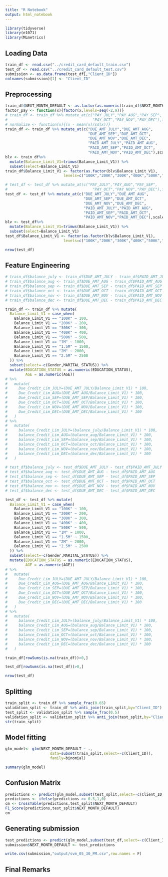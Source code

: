 ```yaml
---
title: "R Notebook"
output: html_notebook
---
```


```r
library(tidyverse)
library(e1071)
library(MLmetrics)
```

## Loading Data
```r
train_df <- read.csv("../credit_card_default_train.csv")
test_df <- read.csv("../credit_card_default_test.csv")
submission <- as.data.frame(test_df[,"Client_ID"])
colnames(submission)[1] <- "Client_ID"
```
## Preprocessing
```r
train_df$NEXT_MONTH_DEFAULT <- as.factor(as.numeric(train_df$NEXT_MONTH_DEFAULT))
factor_pay <- function(x){factor(x,levels=seq(-2,9))}
# train_df <- train_df %>% mutate_at(c("PAY_JULY","PAY_AUG","PAY_SEP",
#                                      "PAY_OCT","PAY_NOV","PAY_DEC"),factor_pay)
# normalize <- function(x){(x - mean(x)/sd(x))}
train_df <- train_df %>% mutate_at(c("DUE_AMT_JULY","DUE_AMT_AUG",
                                     "DUE_AMT_SEP","DUE_AMT_OCT",
                                     "DUE_AMT_NOV","DUE_AMT_DEC",
                                     "PAID_AMT_JULY","PAID_AMT_AUG",
                                     "PAID_AMT_SEP","PAID_AMT_OCT",
                                     "PAID_AMT_NOV","PAID_AMT_DEC"),scale)
blv <- train_df%>% 
  mutate(Balance_Limit_V1=trimws(Balance_Limit_V1)) %>% 
  subset(select=Balance_Limit_V1)
train_df$Balance_Limit_V1 <- factor(as.factor(blv$Balance_Limit_V1),
                          levels=c("100K","200K","300K","400K","500K","1M","1.5M","2.5M"))
```

```r
# test_df <- test_df %>% mutate_at(c("PAY_JULY","PAY_AUG","PAY_SEP",
#                                      "PAY_OCT","PAY_NOV","PAY_DEC"),factor_pay)
test_df <- test_df %>% mutate_at(c("DUE_AMT_JULY","DUE_AMT_AUG",
                                   "DUE_AMT_SEP","DUE_AMT_OCT",
                                   "DUE_AMT_NOV","DUE_AMT_DEC",
                                   "PAID_AMT_JULY","PAID_AMT_AUG",
                                   "PAID_AMT_SEP","PAID_AMT_OCT",
                                   "PAID_AMT_NOV","PAID_AMT_DEC"),scale)
blv <- test_df%>% 
  mutate(Balance_Limit_V1=trimws(Balance_Limit_V1)) %>% 
  subset(select=Balance_Limit_V1)
test_df$Balance_Limit_V1 <- factor(as.factor(blv$Balance_Limit_V1),
                          levels=c("100K","200K","300K","400K","500K","1M","1.5M","2.5M"))
```
```r
nrow(test_df)
```
## Feature Engineering
```r
# train_df$balance_july <- train_df$DUE_AMT_JULY - train_df$PAID_AMT_JULY
# train_df$balance_aug <- train_df$DUE_AMT_AUG - train_df$PAID_AMT_AUG
# train_df$balance_sep <- train_df$DUE_AMT_SEP - train_df$PAID_AMT_SEP
# train_df$balance_oct <- train_df$DUE_AMT_OCT - train_df$PAID_AMT_OCT
# train_df$balance_nov <- train_df$DUE_AMT_NOV - train_df$PAID_AMT_NOV
# train_df$balance_dec <- train_df$DUE_AMT_DEC - train_df$PAID_AMT_DEC

train_df <- train_df %>% mutate(
  Balance_Limit_V1 = case_when(
    Balance_Limit_V1 == "100K" ~ 100,
    Balance_Limit_V1 == "200K" ~ 200,
    Balance_Limit_V1 == "300K" ~ 300,
    Balance_Limit_V1 == "400K" ~ 400,
    Balance_Limit_V1 == "500K" ~ 500,
    Balance_Limit_V1 == "1M" ~ 1000,
    Balance_Limit_V1 == "1.5M" ~ 1500,
    Balance_Limit_V1 == "2M" ~ 2000,
    Balance_Limit_V1 == "2.5M" ~ 2500
  )) %>% 
  subset(select=-c(Gender,MARITAL_STATUS)) %>%
  mutate(EDUCATION_STATUS = as.numeric(EDUCATION_STATUS),
         AGE = as.numeric(AGE))
# %>%
#   mutate(
#     Due_Credit_Lim_JULY=(DUE_AMT_JULY/Balance_Limit_V1) * 100,
#     Due_Credit_Lim_AUG=(DUE_AMT_AUG/Balance_Limit_V1) * 100,
#     Due_Credit_Lim_SEP=(DUE_AMT_SEP/Balance_Limit_V1) * 100,
#     Due_Credit_Lim_OCT=(DUE_AMT_OCT/Balance_Limit_V1) * 100,
#     Due_Credit_Lim_NOV=(DUE_AMT_NOV/Balance_Limit_V1) * 100,
#     Due_Credit_Lim_DEC=(DUE_AMT_DEC/Balance_Limit_V1) * 100
#   )
# %>%
#   mutate(
#     balance_Credit_Lim_JULY=(balance_july/Balance_Limit_V1) * 100,
#     balance_Credit_Lim_AUG=(balance_aug/Balance_Limit_V1) * 100,
#     balance_Credit_Lim_SEP=(balance_sep/Balance_Limit_V1) * 100,
#     balance_Credit_Lim_OCT=(balance_oct/Balance_Limit_V1) * 100,
#     balance_Credit_Lim_NOV=(balance_nov/Balance_Limit_V1) * 100,
#     balance_Credit_Lim_DEC=(balance_dec/Balance_Limit_V1) * 100
#   )
```
```r
# test_df$balance_july <- test_df$DUE_AMT_JULY - test_df$PAID_AMT_JULY
# test_df$balance_aug <- test_df$DUE_AMT_AUG - test_df$PAID_AMT_AUG
# test_df$balance_sep <- test_df$DUE_AMT_SEP - test_df$PAID_AMT_SEP
# test_df$balance_oct <- test_df$DUE_AMT_OCT - test_df$PAID_AMT_OCT
# test_df$balance_nov <- test_df$DUE_AMT_NOV - test_df$PAID_AMT_NOV
# test_df$balance_dec <- test_df$DUE_AMT_DEC - test_df$PAID_AMT_DEC

test_df <- test_df %>% mutate(
  Balance_Limit_V1 = case_when(
    Balance_Limit_V1 == "100K" ~ 100,
    Balance_Limit_V1 == "200K" ~ 200,
    Balance_Limit_V1 == "300K" ~ 300,
    Balance_Limit_V1 == "400K" ~ 400,
    Balance_Limit_V1 == "500K" ~ 500,
    Balance_Limit_V1 == "1M" ~ 1000,
    Balance_Limit_V1 == "1.5M" ~ 1500,
    Balance_Limit_V1 == "2M" ~ 2000,
    Balance_Limit_V1 == "2.5M" ~ 2500
  )) %>% 
  subset(select=-c(Gender,MARITAL_STATUS)) %>%
  mutate(EDUCATION_STATUS = as.numeric(EDUCATION_STATUS),
         AGE = as.numeric(AGE)) 
# %>%
#   mutate(
#     Due_Credit_Lim_JULY=(DUE_AMT_JULY/Balance_Limit_V1) * 100,
#     Due_Credit_Lim_AUG=(DUE_AMT_AUG/Balance_Limit_V1) * 100,
#     Due_Credit_Lim_SEP=(DUE_AMT_SEP/Balance_Limit_V1) * 100,
#     Due_Credit_Lim_OCT=(DUE_AMT_OCT/Balance_Limit_V1) * 100,
#     Due_Credit_Lim_NOV=(DUE_AMT_NOV/Balance_Limit_V1) * 100,
#     Due_Credit_Lim_DEC=(DUE_AMT_DEC/Balance_Limit_V1) * 100
#   )
# %>%
#   mutate(
#     balance_Credit_Lim_JULY=(balance_july/Balance_Limit_V1) * 100,
#     balance_Credit_Lim_AUG=(balance_aug/Balance_Limit_V1) * 100,
#     balance_Credit_Lim_SEP=(balance_sep/Balance_Limit_V1) * 100,
#     balance_Credit_Lim_OCT=(balance_oct/Balance_Limit_V1) * 100,
#     balance_Credit_Lim_NOV=(balance_nov/Balance_Limit_V1) * 100,
#     balance_Credit_Lim_DEC=(balance_dec/Balance_Limit_V1) * 100
#   )
```
```r
train_df[rowSums(is.na(train_df))>0,]
```
```r
test_df[rowSums(is.na(test_df))>0,]
```
```r
nrow(test_df)
```
## Splitting
```r
train_split <- train_df %>% sample_frac(0.65)
validation_split <- train_df %>% anti_join(train_split,by="Client_ID")
test_split <- validation_split %>% sample_frac(0.5)
validation_split <- validation_split %>% anti_join(test_split,by="Client_ID")
str(train_split)
```
## Model fitting

```r
glm_model<- glm(NEXT_MONTH_DEFAULT ~ .,
                    data=subset(train_split,select=-c(Client_ID)), 
                    family=binomial)
```

```r
summary(glm_model)
```

## Confusion Matrix
```r
predictions <- predict(glm_model,subset(test_split,select=-c(Client_ID,NEXT_MONTH_DEFAULT)))
predictions <- ifelse(predictions >= 0.5,1,0)
cm <- CrossTable(predictions,test_split$NEXT_MONTH_DEFAULT)
F1_Score(predictions,test_split$NEXT_MONTH_DEFAULT)
cm
```
## Generating submission
```r
test_predictions <- predict(glm_model,subset(test_df,select=-c(Client_ID)))
submission$NEXT_MONTH_DEFAULT <- test_predictions
```
```r
write.csv(submission,"output/svm_05_30_PM.csv",row.names = F)
```
## Final Remarks
